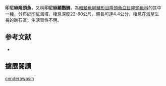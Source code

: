 {{Speciesbox
| name = 印尼絲隆頭魚
| status = LC
| status_system = IUCN3.1
| genus = Cirrhilabrus
| species = cenderawasih
| authority = Allen & Erdmann, 2006
| synonyms = 
}}

'''印尼絲隆頭魚'''，又稱'''印尼絲鰭鸚鯛'''，為[[輻鰭魚綱|輻鰭魚綱]][[鱸形目|鱸形目]][[隆頭魚亞目|隆頭魚亞目]][[隆頭魚科|隆頭魚科]]的其中一[[種|種]]，分布於[[印尼|印尼]]海域，棲息深度22-60公尺，體長可達4.4公分，棲息在[[海草|海草]]生長的礁石區，生活習性不明。
==参考文献==
*{{FishBase_species|genus=Cirrhilabrus|species=cenderawasih|year=2013|month=7}}
== 擴展閱讀 ==
{{refbegin}}
{{wikispecies-inline|Cirrhilabrus cenderawasih|印尼絲隆頭魚}}
{{refend}}
{{Taxonbar|from=Q2353226}}

[[Category:絲隆頭魚屬|cenderawasih]]


{{鱸形目小作品}}